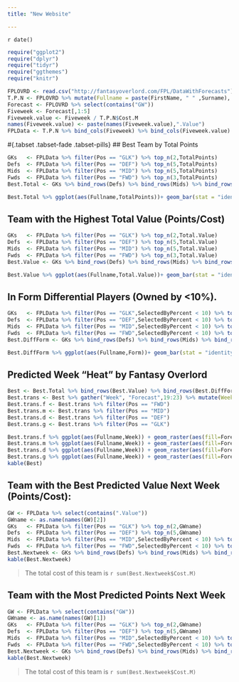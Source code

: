 ```yaml
---
title: "New Website"

---
```

`r date()`

```r
require("ggplot2")
require("dplyr")
require("tidyr")
require("ggthemes")
require("knitr")
```

```r
FPLOVRD <- read.csv("http://fantasyoverlord.com/FPL/DataWithForecasts")
T.P.N <- FPLOVRD %>% mutate(Fullname = paste(FirstName, " " ,Surname), Cost.M = Cost / 1000000, Value = AveragePoints/ Cost.M, Total.Value = TotalPoints/Cost.M) %>% select(Pos = PositionsList, Team,Fullname,Cost.M, Saves,Assists,CleanSheets,GoalsScored,GoalsConceded, PointsLastRound, SelectedByPercent, Transfers = TransfersIn - TransfersOut, RoundTrans = TransfersInRound - TransfersOutRound, Value, Total.Value, TotalPoints, AveragePoints,Form) 
Forecast <- FPLOVRD %>% select(contains("GW"))
Fiveweek <- Forecast[,1:5]
Fiveweek.value <- Fiveweek / T.P.N$Cost.M
names(Fiveweek.value) <- paste(names(Fiveweek.value),".Value")
FPLData <- T.P.N %>% bind_cols(Fiveweek) %>% bind_cols(Fiveweek.value)
```
#{.tabset .tabset-fade .tabset-pills}
## Best Team by Total Points

```r
GKs   <- FPLData %>% filter(Pos == "GLK") %>% top_n(2,TotalPoints)
Defs  <- FPLData %>% filter(Pos == "DEF") %>% top_n(5,TotalPoints)
Mids  <- FPLData %>% filter(Pos == "MID") %>% top_n(5,TotalPoints)
Fwds  <- FPLData %>% filter(Pos == "FWD") %>% top_n(3,TotalPoints)
Best.Total <- GKs %>% bind_rows(Defs) %>% bind_rows(Mids) %>% bind_rows(Fwds)
```
```r
Best.Total %>% ggplot(aes(Fullname,TotalPoints))+ geom_bar(stat = "identity",aes(fill = Pos)) + coord_flip() + theme_economist() + scale_fill_tableau(palette = "tableau10")
```

## Team with the Highest Total Value (Points/Cost)

```r
GKs   <- FPLData %>% filter(Pos == "GLK") %>% top_n(2,Total.Value)
Defs  <- FPLData %>% filter(Pos == "DEF") %>% top_n(5,Total.Value)
Mids  <- FPLData %>% filter(Pos == "MID") %>% top_n(5,Total.Value)
Fwds  <- FPLData %>% filter(Pos == "FWD") %>% top_n(3,Total.Value)
Best.Value <- GKs %>% bind_rows(Defs) %>% bind_rows(Mids) %>% bind_rows(Fwds)
```
```r
Best.Value %>% ggplot(aes(Fullname,Total.Value))+ geom_bar(stat = "identity",aes(fill = Pos)) + coord_flip() + theme_economist() + scale_fill_tableau(palette = "tableau10")
```

## In Form Differential Players (Owned by <10%).

```r
GKs   <- FPLData %>% filter(Pos == "GLK",SelectedByPercent < 10) %>% top_n(2,Form)
Defs  <- FPLData %>% filter(Pos == "DEF",SelectedByPercent < 10) %>% top_n(5,Form)
Mids  <- FPLData %>% filter(Pos == "MID",SelectedByPercent < 10) %>% top_n(5,Form)
Fwds  <- FPLData %>% filter(Pos == "FWD",SelectedByPercent < 10) %>% top_n(3,Form)
Best.DiffForm <- GKs %>% bind_rows(Defs) %>% bind_rows(Mids) %>% bind_rows(Fwds)
```
```r
Best.DiffForm %>% ggplot(aes(Fullname,Form))+ geom_bar(stat = "identity",aes(fill = Pos)) + coord_flip() + theme_economist() + scale_fill_tableau(palette = "tableau10")
```

## Predicted Week "Heat" by Fantasy Overlord

```r
Best <- Best.Total %>% bind_rows(Best.Value) %>% bind_rows(Best.DiffForm) %>% distinct()
Best.trans <- Best %>% gather("Week", "Forecast",19:23) %>% mutate(Week = extract_numeric(Week))
Best.trans.f <- Best.trans %>% filter(Pos == "FWD")
Best.trans.m <- Best.trans %>% filter(Pos == "MID") 
Best.trans.d <- Best.trans %>% filter(Pos == "DEF")
Best.trans.g <- Best.trans %>% filter(Pos == "GLK")
```

```r
Best.trans.f %>% ggplot(aes(Fullname,Week)) + geom_raster(aes(fill=Forecast)) + coord_flip()+ theme_economist() + scale_fill_gradient2(low = "blue",mid = "blue",midpoint = 7,high = "red")
Best.trans.m %>% ggplot(aes(Fullname,Week)) + geom_raster(aes(fill=Forecast)) + coord_flip()+ theme_economist() + scale_fill_gradient2(low = "blue",mid = "blue",midpoint = 7,high = "red")
Best.trans.d %>% ggplot(aes(Fullname,Week)) + geom_raster(aes(fill=Forecast)) + coord_flip()+ theme_economist() + scale_fill_gradient2(low = "blue",mid = "blue",midpoint = 7,high = "red")
Best.trans.g %>% ggplot(aes(Fullname,Week)) + geom_raster(aes(fill=Forecast)) + coord_flip()+ theme_economist() + scale_fill_gradient2(low = "blue",mid = "blue",midpoint = 7,high = "red")
kable(Best)
```

## Team with the Best Predicted Value Next Week (Points/Cost):

```r
GW <- FPLData %>% select(contains(".Value"))
GWname <- as.name(names(GW)[2])
GKs   <- FPLData %>% filter(Pos == "GLK") %>% top_n(2,GWname)
Defs  <- FPLData %>% filter(Pos == "DEF") %>% top_n(5,GWname)
Mids  <- FPLData %>% filter(Pos == "MID",SelectedByPercent < 10) %>% top_n(5,GWname)
Fwds  <- FPLData %>% filter(Pos == "FWD",SelectedByPercent < 10) %>% top_n(3,GWname)
Best.Nextweek <- GKs %>% bind_rows(Defs) %>% bind_rows(Mids) %>% bind_rows(Fwds)
kable(Best.Nextweek)
```

>The total cost of this team is `r sum(Best.Nextweek$Cost.M)`

## Team with the Most Predicted Points Next Week

```r
GW <- FPLData %>% select(contains("GW"))
GWname <- as.name(names(GW)[1])
GKs   <- FPLData %>% filter(Pos == "GLK") %>% top_n(2,GWname)
Defs  <- FPLData %>% filter(Pos == "DEF") %>% top_n(5,GWname)
Mids  <- FPLData %>% filter(Pos == "MID",SelectedByPercent < 10) %>% top_n(5,GWname)
Fwds  <- FPLData %>% filter(Pos == "FWD",SelectedByPercent < 10) %>% top_n(3,GWname)
Best.Nextweek <- GKs %>% bind_rows(Defs) %>% bind_rows(Mids) %>% bind_rows(Fwds)
kable(Best.Nextweek)
```

>The total cost of this team is `r sum(Best.Nextweek$Cost.M)`

